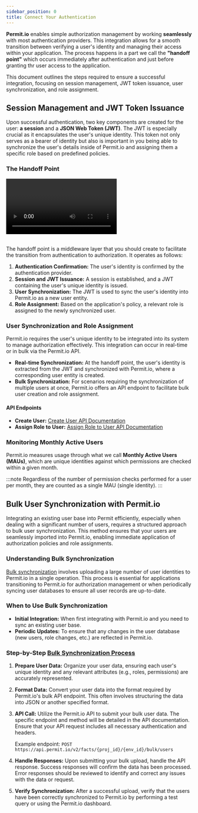 ```yaml
---
sidebar_position: 0
title: Connect Your Authentication
---
```



**Permit.io** enables simple authorization management by working **seamlessly** with most authentication providers.
This integration allows for a smooth transition between verifying a user's identity and managing their access within your
application. The process happens in a part we call the **"handoff point"** which occurs immediately after authentication and
just before granting thr user access to the application.

This document outlines the steps required to ensure a successful integration, focusing on session management, JWT token issuance,
user synchronization, and role assignment.

## Session Management and JWT Token Issuance

Upon successful authentication, two key components are created for the user: **a session** and a **JSON Web Token (JWT)**.
The JWT is especially crucial as it encapsulates the user's unique identity. This token not only serves as a bearer of
identity but also is important in you being able to synchronize the user's details inside of Permit.io and assigning them a specific
role based on predefined policies.

### The Handoff Point


<video controls>
  <source src={handoffPoint} type="video/mp4" />
</video>

<br />
<br />

The handoff point is a middleware layer that you should create to facilitate the transition from authentication to authorization.
It operates as follows:

1. **Authentication Confirmation:** The user's identity is confirmed by the authentication provider.
2. **Session and JWT Issuance:** A session is established, and a JWT containing the user's unique identity is issued.
3. **User Synchronization:** The JWT is used to sync the user's identity into Permit.io as a new user entity.
4. **Role Assignment:** Based on the application's policy, a relevant role is assigned to the newly synchronized user.

### User Synchronization and Role Assignment

Permit.io requires the user's unique identity to be integrated into its system to manage authorization effectively.
This integration can occur in real-time or in bulk via the Permit.io API.

- **Real-time Synchronization:** At the handoff point, the user's identity is extracted from the JWT and synchronized with Permit.io,
  where a corresponding user entity is created.
- **Bulk Synchronization:** For scenarios requiring the synchronization of multiple users at once, Permit.io offers an API endpoint
  to facilitate bulk user creation and role assignment.

#### API Endpoints

- **Create User:** [Create User API Documentation](https://api.permit.io/v2/redoc#tag/Users/operation/create_user)
- **Assign Role to User:** [Assign Role to User API Documentation](https://api.permit.io/v2/redoc#tag/Users/operation/assign_role_to_user)

### Monitoring Monthly Active Users

Permit.io measures usage through what we call **Monthly Active Users (MAUs)**, which are unique identities against which permissions are
checked within a given month.

:::note
Regardless of the number of permission checks performed for a user per month, they are counted as a
single MAU (single identity).
:::

## Bulk User Synchronization with Permit.io

Integrating an existing user base into Permit efficiently, especially when dealing with a significant number of users,
requires a structured approach to bulk user synchronization. This method ensures that your users are seamlessly imported into
Permit.io, enabling immediate application of authorization policies and role assignments.

### Understanding Bulk Synchronization

[Bulk synchronization](/how-to/bulk-operations#bulk-user-operations) involves uploading a large number of user identities to Permit.io in a single operation.
This process is essential for applications transitioning to Permit.io for authorization management or when periodically
syncing user databases to ensure all user records are up-to-date.

### When to Use Bulk Synchronization

- **Initial Integration:** When first integrating with Permit.io and you need to sync an existing user base.
- **Periodic Updates:** To ensure that any changes in the user database (new users, role changes, etc.) are reflected in Permit.io.

### Step-by-Step [Bulk Synchronization Process](/how-to/bulk-operations#bulk-user-operations)

1. **Prepare User Data:** Organize your user data, ensuring each user's unique identity and any relevant attributes (e.g., roles, permissions) are accurately represented.
2. **Format Data:** Convert your user data into the format required by Permit.io's bulk API endpoint. This often involves structuring the data into JSON or another specified format.
3. **API Call:** Utilize the Permit.io API to submit your bulk user data. The specific endpoint and method will be detailed in the API documentation. Ensure that your API request includes all necessary authentication and headers.

   Example endpoint: `POST https://api.permit.io/v2/facts/{proj_id}/{env_id}/bulk/users`

4. **Handle Responses:** Upon submitting your bulk upload, handle the API response. Success responses will confirm the data has been processed. Error responses should be reviewed to identify and correct any issues with the data or request.
5. **Verify Synchronization:** After a successful upload, verify that the users have been correctly synchronized to Permit.io by performing a test query or using the Permit.io dashboard.
